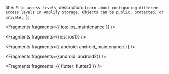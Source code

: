   title: `File access levels`,
  description: `Learn about configuring different access levels in Amplify Storage. Objects can be public, protected, or private.`,
};


<Fragments fragments={{ ios: ios_maintenance }} />


<Fragments fragments={{ios: ios1}} />


<Fragments fragments={{ android: android_maintenance }} />


<Fragments fragments={{android: android2}} />


<Fragments fragments={{ flutter: flutter3 }} />
